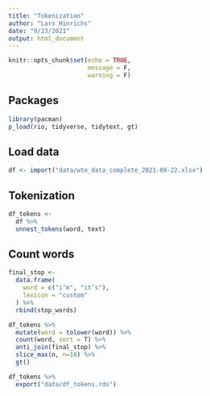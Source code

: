 ```yaml
---
title: "Tokenization"
author: "Lars Hinrichs"
date: "9/23/2021"
output: html_document
---
```


```r
knitr::opts_chunk$set(echo = TRUE,
                      message = F,
                      warning = F)
```

## Packages

```r
library(pacman)
p_load(rio, tidyverse, tidytext, gt)
```


## Load data

```r
df <- import("data/wte_data_complete_2021-09-22.xlsx")
```

## Tokenization

```r
df_tokens <- 
  df %>% 
  unnest_tokens(word, text)
```

## Count words

```r
final_stop <- 
  data.frame(
    word = c("i’m", "it’s"),
    lexicon = "custom"
  ) %>% 
  rbind(stop_words)

df_tokens %>% 
  mutate(word = tolower(word)) %>% 
  count(word, sort = T) %>% 
  anti_join(final_stop) %>% 
  slice_max(n, n=10) %>% 
  gt()

```
```r
df_tokens %>% 
  export("data/df_tokens.rds")
```



